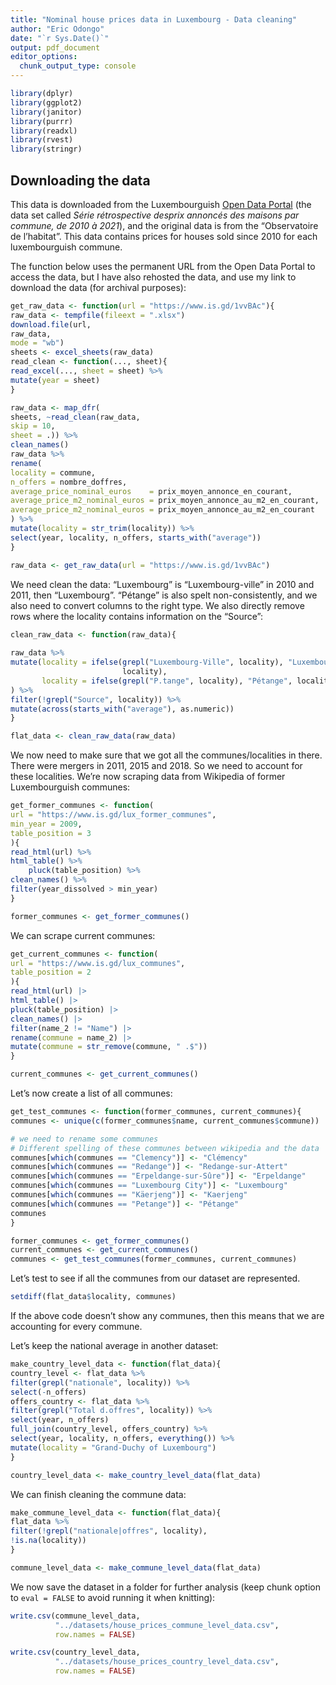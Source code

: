 ```yaml
---
title: "Nominal house prices data in Luxembourg - Data cleaning"
author: "Eric Odongo"
date: "`r Sys.Date()`"
output: pdf_document
editor_options:
  chunk_output_type: console
---
```


```r
library(dplyr)
library(ggplot2)
library(janitor)
library(purrr)
library(readxl)
library(rvest)
library(stringr)
```


## Downloading the data

This data is downloaded from the Luxembourguish [Open Data Portal](https://data.public.lu/fr/datasets/prix-annonces-des-logements-par-commune/) (the data set called *Série rétrospective desprix annoncés des maisons par commune, de 2010 à 2021*), and the original data is from the "Observatoire de l'habitat". This data contains prices for houses sold since 2010 for each luxembourguish commune.

The function below uses the permanent URL from the Open Data Portal to access the data, but I have also rehosted the data, and use my link to download the data (for archival purposes):


```r

get_raw_data <- function(url = "https://www.is.gd/1vvBAc"){
raw_data <- tempfile(fileext = ".xlsx")
download.file(url,
raw_data,
mode = "wb")
sheets <- excel_sheets(raw_data)
read_clean <- function(..., sheet){
read_excel(..., sheet = sheet) %>%
mutate(year = sheet)
}

raw_data <- map_dfr(
sheets, ~read_clean(raw_data,
skip = 10,
sheet = .)) %>%
clean_names()
raw_data %>%
rename(
locality = commune,
n_offers = nombre_doffres,
average_price_nominal_euros    = prix_moyen_annonce_en_courant,
average_price_m2_nominal_euros = prix_moyen_annonce_au_m2_en_courant,
average_price_m2_nominal_euros = prix_moyen_annonce_au_m2_en_courant
) %>%
mutate(locality = str_trim(locality)) %>%
select(year, locality, n_offers, starts_with("average"))
}

```

```r

raw_data <- get_raw_data(url = "https://www.is.gd/1vvBAc")

```


We need clean the data: "Luxembourg" is "Luxembourg-ville" in 2010 and 2011, then "Luxembourg". "Pétange" is also spelt non-consistently, and we also need
to convert columns to the right type. We also directly remove rows where the
locality contains information on the "Source":

```r

clean_raw_data <- function(raw_data){
  
raw_data %>%
mutate(locality = ifelse(grepl("Luxembourg-Ville", locality), "Luxembourg",
                         locality),
       locality = ifelse(grepl("P.tange", locality), "Pétange", locality)
) %>%
filter(!grepl("Source", locality)) %>%
mutate(across(starts_with("average"), as.numeric))
}

```

```r

flat_data <- clean_raw_data(raw_data)

```

We now need to make sure that we got all the communes/localities
in there. There were mergers in 2011, 2015 and 2018. So we need to account for these localities. We’re now scraping data from Wikipedia of former Luxembourguish communes:

```r
get_former_communes <- function(
url = "https://www.is.gd/lux_former_communes",
min_year = 2009,
table_position = 3
){
read_html(url) %>%
html_table() %>%
    pluck(table_position) %>%
clean_names() %>%
filter(year_dissolved > min_year)
}
```
```r

former_communes <- get_former_communes()

```

We can scrape current communes:

```r

get_current_communes <- function(
url = "https://www.is.gd/lux_communes",
table_position = 2
){
read_html(url) |>
html_table() |>
pluck(table_position) |>
clean_names() |>
filter(name_2 != "Name") |>
rename(commune = name_2) |>
mutate(commune = str_remove(commune, " .$"))
}

```

```r

current_communes <- get_current_communes()

```


Let’s now create a list of all communes:

```r

get_test_communes <- function(former_communes, current_communes){
communes <- unique(c(former_communes$name, current_communes$commune))

# we need to rename some communes
# Different spelling of these communes between wikipedia and the data
communes[which(communes == "Clemency")] <- "Clémency"
communes[which(communes == "Redange")] <- "Redange-sur-Attert"
communes[which(communes == "Erpeldange-sur-Sûre")] <- "Erpeldange"
communes[which(communes == "Luxembourg City")] <- "Luxembourg"
communes[which(communes == "Käerjeng")] <- "Kaerjeng"
communes[which(communes == "Petange")] <- "Pétange"
communes
}

```
```r

former_communes <- get_former_communes()
current_communes <- get_current_communes()
communes <- get_test_communes(former_communes, current_communes)

```

Let’s test to see if all the communes from our dataset are represented.

```r
setdiff(flat_data$locality, communes)
```

If the above code doesn’t show any communes, then this means that we are accounting for every commune.

Let’s keep the national average in another dataset:

```r

make_country_level_data <- function(flat_data){
country_level <- flat_data %>%
filter(grepl("nationale", locality)) %>%
select(-n_offers)
offers_country <- flat_data %>%
filter(grepl("Total d.offres", locality)) %>%
select(year, n_offers)
full_join(country_level, offers_country) %>%
select(year, locality, n_offers, everything()) %>%
mutate(locality = "Grand-Duchy of Luxembourg")
}

```
```r
country_level_data <- make_country_level_data(flat_data)
```

We can finish cleaning the commune data:

```r
make_commune_level_data <- function(flat_data){
flat_data %>%
filter(!grepl("nationale|offres", locality),
!is.na(locality))
}

```
```r
commune_level_data <- make_commune_level_data(flat_data)

```

We now save the dataset in a folder for further analysis (keep chunk option to
`eval = FALSE` to avoid running it when knitting):

```r

write.csv(commune_level_data,
          "../datasets/house_prices_commune_level_data.csv",
          row.names = FALSE)

write.csv(country_level_data,
          "../datasets/house_prices_country_level_data.csv",
          row.names = FALSE)

```